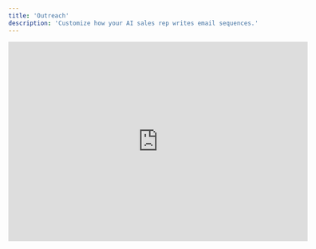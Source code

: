 ```yaml
---
title: 'Outreach'
description: 'Customize how your AI sales rep writes email sequences.'
---
```


<iframe width="600" height="400" src="https://www.youtube.com/embed/X4SLtzntdhg" title="YouTube video player" frameborder="0" allow="accelerometer; autoplay; clipboard-write; encrypted-media; gyroscope; picture-in-picture" allowfullscreen />



## Outreach Strategy

Strategies instruct your AI rep on how to write email sequences. They contain special instructions for initial emails and each followup email, a specific followup cadence, and training examples. **Select from our template library or create your own.**

Example Use Case:
- Keep the initial email very brief, and use followups to add more context.

<img
  style={{ borderRadius: '0.5rem' }}
  src="https://cdn.playmakerdev.com/images/docs/select-outreach-strategy.jpg"
/>


## Special Writing Instructions

Give specific instructions to your AI sales rep when writing certain types of emails. This can be a highly effective way to modify the writing output.

Example Use Cases:
- "Always use Australian spelling."
- "Never promise specific timelines for our client projects." 

<img
  style={{ borderRadius: '0.5rem' }}
  src="https://cdn.playmakerdev.com/images/docs/special-writing-instructions.jpg"
/>


## Write Test Emails

Use the `Write Test Email` button to generate a sample email -- or entire sequence -- of what outreach to a prospect may look like.

Note: **Unsaved changes to the Play will not reflect in Test Emails until published** 


<img
  style={{ borderRadius: '0.5rem' }}
  src="https://cdn.playmakerdev.com/images/docs/write-test-email.jpg"
/>


## Next Steps:

<CardGroup cols={2}>
  <Card
    title="Prospecting"
    icon="magnifying-glass"
    href="/plays/prospecting"
  >
    Instruct your AI sales rep to find prospects.
  </Card>
  <Card
    title="Enable a Play"
    icon="toggle-on"
    href="/launch/start"
  >
    Start finding leads and sending outreach.
  </Card>
</CardGroup>
